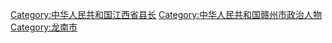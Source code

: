 [[Category:中华人民共和国江西省县长|Category:中华人民共和国江西省县长]]
[[Category:中华人民共和国赣州市政治人物|Category:中华人民共和国赣州市政治人物]]
[[Category:龙南市|Category:龙南市]]